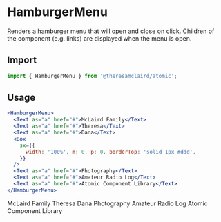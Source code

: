 
<Meta title="Components/HamburgerMenu" component={HamburgerMenu} />

# HamburgerMenu

Renders a hamburger menu that will open and close on click. Children of the component (e.g. links) are displayed when the menu is open.

## Import

```jsx
import { HamburgerMenu } from '@theresamclaird/atomic';
```

## Usage

```jsx
<HamburgerMenu>
  <Text as="a" href="#">McLaird Family</Text>
  <Text as="a" href="#">Theresa</Text>
  <Text as="a" href="#">Dana</Text>
  <Box
    sx={{
      width: '100%', m: 0, p: 0, borderTop: 'solid 1px #ddd',
    }}
  />
  <Text as="a" href="#">Photography</Text>
  <Text as="a" href="#">Amateur Radio Log</Text>
  <Text as="a" href="#">Atomic Component Library</Text>
</HamburgerMenu>
```

<Canvas>
  <Story name="Usage">
    <Box sx={{ height: '300px' }}>
    <HamburgerMenu>
      <Text as="a" href="#">McLaird Family</Text>
      <Text as="a" href="#">Theresa</Text>
      <Text as="a" href="#">Dana</Text>
      <Box
        sx={{
          width: '100%', m: 0, p: 0, borderTop: 'solid 1px #ddd',
        }}
      />
      <Text as="a" href="#">Photography</Text>
      <Text as="a" href="#">Amateur Radio Log</Text>
      <Text as="a" href="#">Atomic Component Library</Text>
    </HamburgerMenu>
    </Box>
  </Story>
</Canvas>
